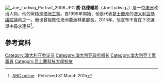 [[File:_Joe_Ludwig_Portrait_2008.JPG|thumb]]
'''喬·路德維希'''（Joe Ludwig，{{bd|1959年|7月21日}}）是一位[[澳洲|澳洲]]政治人物，他的黨籍是[[澳洲工黨|澳洲工黨]]。自1999年開始，他是代表[[昆士蘭州|昆士蘭州]]的[[澳大利亞參議院|澳大利亞參議院]]議員之一。他也曾經擔任澳洲農漁林業部長。2015年，他宣布不會在下次選舉中尋求連任<ref>[http://www.abc.net.au/news/2015-03-10/queensland-senator-joe-ludwig-to-resign-at-next-election/6292718 ABC online] {{Wayback|url=http://www.abc.net.au/news/2015-03-10/queensland-senator-joe-ludwig-to-resign-at-next-election/6292718 |date=20151203201741 }}. Retrieved 31 March 2015</ref>。

==參考資料==
{{Reflist}}

[[Category:澳大利亚参议员|Category:澳大利亚参议员]]
[[Category:澳大利亚政府部长|Category:澳大利亚政府部长]]
[[Category:澳大利亞工黨黨員|Category:澳大利亞工黨黨員]]
[[Category:昆士蘭科技大學校友|Category:昆士蘭科技大學校友]]
